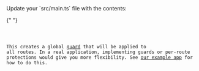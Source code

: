 
<SelectableContent client:load syncKey="language" frameworkSwitcher>
<div slot="TS" slotIdx="1">
  Update your `src/main.ts` file with the contents:

{" "}

<Code code={GlobalGuard} lang="ts" title="src/main.ts" />

This creates a global [guard](https://docs.nestjs.com/guards) that will be
applied to all routes. In a real application, implementing guards or per-route
protections would give you more flexibility. See [our example
app](https://github.com/arcjet/example-nestjs) for how to do this.

</div>
</SelectableContent>
